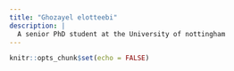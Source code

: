 ```yaml
---
title: "Ghozayel elotteebi"
description: |
  A senior PhD student at the University of nottingham
---
```


```r
knitr::opts_chunk$set(echo = FALSE)
```
